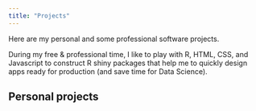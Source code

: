 ```yaml
---
title: "Projects"
---
```


Here are my personal and some professional software projects. 

During my free & professional time, I like to play with R, HTML, CSS, and Javascript  to construct R shiny packages that help me to quickly design apps ready for production (and save time for Data Science).

## Personal projects


